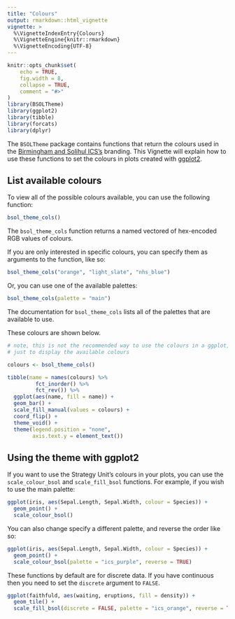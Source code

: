 ```yaml
---
title: "Colours"
output: rmarkdown::html_vignette
vignette: >
  %\VignetteIndexEntry{Colours}
  %\VignetteEngine{knitr::rmarkdown}
  %\VignetteEncoding{UTF-8}
---
```


```r
knitr::opts_chunk$set(
	echo = TRUE,
	fig.width = 8,
	collapse = TRUE,
	comment = "#>"
)
library(BSOLTheme)
library(ggplot2)
library(tibble)
library(forcats)
library(dplyr)
```

The `BSOLTheme` package contains functions that return the colours used
in the [Birmingham and Solihul ICS's](https://www.birminghamsolihull.icb.nhs.uk/) branding. This
Vignette will explain how to use these functions to set the colours in plots
created with [ggplot2](https://cran.r-project.org/web/packages/ggplot2/index.html).

## List available colours

To view all of the possible colours available, you can use the following
function:

```r
bsol_theme_cols()
```

The `bsol_theme_cols` function returns a named vectored of hex-encoded RGB values
of colours.

If you are only interested in specific colours, you can specify them as
arguments to the function, like so:

```r
bsol_theme_cols("orange", "light_slate", "nhs_blue")
```

Or, you can use one of the available palettes:

```r
bsol_theme_cols(palette = "main")
```

The documentation for `bsol_theme_cols` lists all of the palettes
that are available to use.

These colours are shown below.

```r
# note, this is not the recommended way to use the colours in a ggplot, this is
# just to display the available colours

colours <- bsol_theme_cols()

tibble(name = names(colours) %>%
         fct_inorder() %>%
         fct_rev()) %>%
  ggplot(aes(name, fill = name)) +
  geom_bar() +
  scale_fill_manual(values = colours) +
  coord_flip() +
  theme_void() +
  theme(legend.position = "none",
        axis.text.y = element_text())
```

## Using the theme with ggplot2

If you want to use the Strategy Unit's colours in your plots, you can use the
`scale_colour_bsol` and `scale_fill_bsol` functions. For example, if you wish to
use the main palette:

```r
ggplot(iris, aes(Sepal.Length, Sepal.Width, colour = Species)) +
  geom_point() +
  scale_colour_bsol()
```

You can also change specify a different palette, and reverse the order like so:

```r
ggplot(iris, aes(Sepal.Length, Sepal.Width, colour = Species)) +
  geom_point() +
  scale_colour_bsol(palette = "ics_purple", reverse = TRUE)
```

These functions by default are for discrete data. If you have continuous then
you need to set the `discrete` argument to `FALSE`.

```r
ggplot(faithfuld, aes(waiting, eruptions, fill = density)) +
  geom_tile() +
  scale_fill_bsol(discrete = FALSE, palette = "ics_orange", reverse = TRUE)
```
